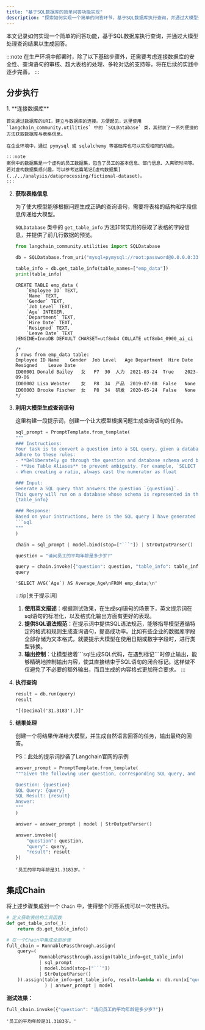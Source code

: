 ```yaml
---
title: "基于SQL数据库的简单问答功能实现"
description: "探索如何实现一个简单的问答环节，基于SQL数据库执行查询，并通过大模型处理查询结果以生成回答。"
---
```



本文记录如何实现一个简单的问答功能，基于SQL数据库执行查询，并通过大模型处理查询结果以生成回答。

:::note
在生产环境中部署时，除了以下基础步骤外，还需要考虑连接数据库的安全性、查询语句的审核、超大表格的处理、多轮对话的支持等，将在后续的实践中逐步完善。
:::

## 分步执行

<Steps>
1. **连接数据库**

    首先通过数据库的URI，建立与数据库的连接。方便起见，这里使用 `langchain_community.utilities` 中的 `SQLDatabase` 类，其封装了一系列便捷的方法获取数据库与表格信息。
    
    在企业环境中，通过 pymysql 或 sqlalchemy 等基础库也可以实现相同的功能。
    
    :::note
    案例中的数据集是一个虚构的员工数据集，包含了员工的基本信息、部门信息、入离职时间等。
    若对虚构数据集感兴趣，可以参考这篇笔记[虚构数据集](../../analysis/dataprocessing/fictional-dataset)。
    :::

2. **获取表格信息**

    为了使大模型能够根据问题生成正确的查询语句，需要将表格的结构和字段信息传递给大模型。
    
    `SQLDatabase` 类中的 `get_table_info` 方法非常实用的获取了表格的字段信息，并提供了前几行数据的预览。
    
    ```python
    from langchain_community.utilities import SQLDatabase
    
    db = SQLDatabase.from_uri("mysql+pymysql://root:password@0.0.0.0:3306/database")
    
    table_info = db.get_table_info(table_names=["emp_data"])
    print(table_info)
    ```

    ```text title="table_info"
    CREATE TABLE emp_data (
        `Employee ID` TEXT,
        `Name` TEXT,
        `Gender` TEXT,
        `Job Level` TEXT,
        `Age` INTEGER,
        `Department` TEXT,
        `Hire Date` TEXT,
        `Resigned` TEXT,
        `Leave Date` TEXT
    )ENGINE=InnoDB DEFAULT CHARSET=utf8mb4 COLLATE utf8mb4_0900_ai_ci

    /*
    3 rows from emp_data table:
    Employee ID	Name	Gender	Job Level	Age	Department	Hire Date	Resigned	Leave Date
    ID00001	Donald Bailey	女	P7	30	人力	2021-03-24	True	2023-09-06
    ID00002	Lisa Webster	女	P8	34	产品	2019-07-08	False	None
    ID00003	Brooke Fischer	女	P8	34	研发	2020-05-24	False	None
    */
    ```

3. **利用大模型生成查询语句**

    这里构建一段提示词，创建一个让大模型根据问题生成查询语句的任务。
    
    ```python
    sql_prompt = PromptTemplate.from_template(
    """
    ### Instructions:
    Your task is to convert a question into a SQL query, given a database schema.
    Adhere to these rules:
    - **Deliberately go through the question and database schema word by word** to appropriately answer the question
    - **Use Table Aliases** to prevent ambiguity. For example, `SELECT table1.col1, table2.col1 FROM table1 JOIN table2 ON table1.id = table2.id`.
    - When creating a ratio, always cast the numerator as float
    
    ### Input:
    Generate a SQL query that answers the question `{question}`.
    This query will run on a database whose schema is represented in this string:
    {table_info}
    
    ### Response:
    Based on your instructions, here is the SQL query I have generated to answer the question `{question}`:
    ```sql
    """
    )
    
    chain = sql_prompt | model.bind(stop=["```"]) | StrOutputParser()
    
    question = "请问员工的平均年龄是多少岁?"
    
    query = chain.invoke({"question": question, "table_info": table_info})
    query
    ```
    
    ```text title="query"
    'SELECT AVG(`Age`) AS Average_Age\nFROM emp_data;\n'
    ```

   :::tip[关于提示词]
   1. **使用英文描述**：根据测试效果，在生成sql语句的场景下，英文提示词在sql语句的标准化，以及格式化输出方面有更好的表现。
   2. **提供SQL语法规范**：在提示词中提供SQL语法规范，能够指导模型遵循特定的格式和规则生成查询语句，提高成功率。比如有些企业的数据库字段全部存储为文本格式，就要提示大模型在使用日期或数字字段时，进行类型转换。
   3. **输出控制**：让模型接着\```sql生成SQL代码，在遇到标记\```时停止输出，能够精确地控制输出内容，使其直接结束于SQL语句的闭合标记。这样做不仅避免了不必要的额外输出，而且生成的内容格式更加符合要求。
   :::

4. **执行查询**

    ```python
    result = db.run(query)
    result
    ```
    
    ```text title="result"
    "[(Decimal('31.3183'),)]"
    ```

5. **结果处理**

    创建一个将结果传递给大模型，并生成自然语言回答的任务，输出最终的回答。
    
    PS：此处的提示词抄袭了Langchain官网的示例
    
    ```python
    answer_prompt = PromptTemplate.from_template(
    """Given the following user question, corresponding SQL query, and SQL result, answer the user question in Chinese.
    
    Question: {question}
    SQL Query: {query}
    SQL Result: {result}
    Answer: 
    """
    )
    
    answer = answer_prompt | model | StrOutputParser()
    
    answer.invoke({
        "question": question,
        "query": query,
        "result": result
    })
    ```

    ```text title="answer"
    '员工的平均年龄是31.3183岁。'
    ```
</Steps>

## 集成Chain

将上述步骤集成到一个 `Chain` 中，使得整个问答系统可以一次性执行。

```python
# 定义获取表结构工具函数
def get_table_info(_):
    return db.get_table_info()

# 在一个Chain中集成全部步骤
full_chain = RunnablePassthrough.assign(
    query=(
            RunnablePassthrough.assign(table_info=get_table_info)
            | sql_prompt
            | model.bind(stop=["```"])
            | StrOutputParser()
    )).assign(table_info=get_table_info, result=lambda x: db.run(x["query"])
              ) | answer_prompt | model
```

**测试效果：**

```python
full_chain.invoke({"question": "请问员工的平均年龄是多少岁?"})
```

```text title="answer"
'员工的平均年龄是31.3183岁。'
```